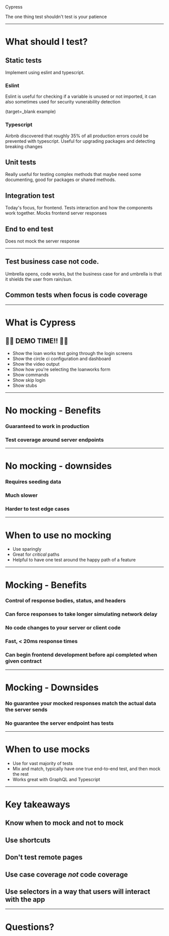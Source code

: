 



<Box>
  <Heading variant="h1">Cypress</Heading>
  <p>The one thing test shouldn't test is your patience</p>
</Box>

---

# What should I test?

<Box
  as="img"
  src={testTrophy}
  alt="End to end, integration, unit, and static tests"
  height={800}
/>

<Notes>

## Static tests
Implement using eslint and typescript.

### Eslint
Eslint is useful for checking if a variable is unused or not imported, it can also
sometimes used for security vunerability detection

(target=_blank example)

### Typescript
Airbnb discovered that roughly 35% of all production errors could be prevented with typescript.
Useful for upgrading packages and detecting breaking changes

## Unit tests
Really useful for testing complex methods that maybe need some documenting, good for packages
or shared methods.

## Integration test
Today's focus, for frontend. Tests interaction and how the components work together. Mocks frontend
server responses

## End to end test
Does not mock the server response

</Notes>

---

<Tweet tweetId="1148986961207730176" />

<Notes>

## Test business case not code.
Umbrella opens, code works, but the business case for
and umbrella is that it shields the user from rain/sun.

## Common tests when focus is code coverage
</Notes>

---

# What is Cypress

## 🎉🎉 DEMO TIME!! 🎉🎉

<Notes>

- Show the loan works test going through the login screens
- Show the circle ci configuration and dashboard
- Show the video output
- Show how you're selecting the loanworks form
- Show commands
- Show skip login
- Show stubs

</Notes>

---

# No mocking - Benefits

<Steps>

### Guaranteed to work in production

### Test coverage around server endpoints

</Steps>

---

# No mocking - downsides

<Steps>

### Requires seeding data

### Much slower

### Harder to test edge cases

</Steps>

---

# When to use no mocking

- Use sparingly
- Great for _critical_ paths
- Helpful to have one test around the happy path of a feature

---

# Mocking - Benefits

<Steps>

### Control of response bodies, status, and headers

### Can force responses to take longer simulating network delay

### No code changes to your server or client code

### Fast, < 20ms response times

### Can begin frontend development before api completed when given contract

</Steps>

---

# Mocking - Downsides

<Steps>

### No guarantee your mocked responses match the actual data the server sends

### No guarantee the server endpoint has tests

</Steps>

---

# When to use mocks

- Use for vast majority of tests
- Mix and match, typically have one true end-to-end test, and then mock the rest
- Works great with GraphQL and Typescript

---

# Key takeaways

<Steps>

## Know when to mock and not to mock

## Use shortcuts

## Don't test remote pages

## Use case coverage _not_ code coverage

## Use selectors in a way that users will interact with the app

</Steps>

---

# Questions?
